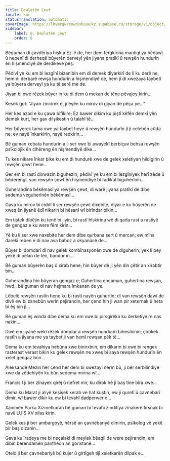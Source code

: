 ```yaml
---
title: Dewletên Çewt
locale: kmr
statusTranslation: automatic
coverImage: https://lhvmrqwrcowdvduuaukz.supabase.co/storage/v1/object/public/strapi-uploads/small_cover-tratado-de-psicologia-revolucionaria.webp-5e15e1cec4e0ebebcde5d7fc7565d8fd.webp
sidebar:
    label: 8. Dewletên Çewt
    order: 8
---
```

Bêguman di çavdêriya hişk a Ez-ê de, her dem ferqkirina mantiqî ya bêdawî û nepenî di derheqê bûyerên derveyî yên jiyana pratîkî û rewşên hundurîn ên hişmendiyê de derdikeve pêş.

Pêdivî ye ku em bi lezgînî bizanibin em di demek diyarkirî de li ku derê ne, hem di derbarê rewşa hundurîn a hişmendiyê de, hem jî di xwezaya taybetî ya bûyera derveyî ya ku tê serê me de.

Jiyan bi xwe rêzek bûyer in ku di dem û mekan de têne pêvajoy kirin...

Kesek got: "Jiyan zincîrek e, ji êşên ku mirov di giyan de pêça ye..."

Her kes azad e ku çawa bifikire; Ez bawer dikim ku piştî kêfên demkî yên demek kurt, her gav dilşikestin û talahî tê...

Her bûyerek tama xwe ya taybet heye û rewşên hundurîn jî ji celebên cûda ne; ev nayê înkarkirin, nayê redkirin...

Bê guman xebata hundurîn a li ser xwe bi awayekî berbiçav behsa rewşên psîkolojîk ên cihêreng ên hişmendiyê dike...

Tu kes nikare înkar bike ku em di hundurê xwe de gelek xeletiyan hildigirin û rewşên çewt hene...

Ger em bi rastî dixwazin biguhezin, pêdivî ye ku em bi lezgîniyek herî zêde û bêderengî, van rewşên çewt ên hişmendiyê bi radîkal biguherînin...

Guherandina bêkêmasî ya rewşên çewt, di warê jiyana pratîkî de dibe sedema veguherînên bêkêmasî...

Gava ku mirov bi ciddî li ser rewşên çewt dixebite, diyar e ku bûyerên ne xweş ên jiyanê êdî nikarin bi hêsanî wî birîndar bikin...

Em tiştek dibêjin ku tenê bi jiyîn, bi rastî hîskirina wê di qada rast a rastiyê de gengaz e ku were fêm kirin...

Yê ku li ser xwe naxebite her dem dibe qurbana şert û mercan; ew mîna darekî reben e di nav ava bahoz a okyanûsê de...

Bûyer bi domdarî di nav gelek kombînasyonên xwe de diguherin; yek li pey yekê di pêlan de tên, bandor in...

Bê guman bûyerên baş û xirab hene; hin bûyer dê ji yên din çêtir an xirabtir bin...

Guherandina hin bûyeran gengaz e; Guhertina encaman, guhertina rewşan, hwd., bê guman di nav hejmara îmkanan de ye.

Lêbelê rewşên rastîn hene ku bi rastî nayên guhertin; di van rewşên dawî de divê ew bi zanebûn werin pejirandin, her çend hin ji wan pir xeternak û heta bi êş bin jî...

Bê guman êş winda dibe dema ku em xwe bi pirsgirêka ku derketiye re nas nakin...

Divê em jiyanê wekî rêzek domdar a rewşên hundurîn bihesibînin; çîrokek rastîn a jiyana me ya taybet ji van hemî rewşan pêk tê...

Dema ku em tevahiya hebûna xwe binirxînin, em dikarin bi xwe bi rengek rasterast verast bikin ku gelek rewşên ne xweş bi saya rewşên hundurîn ên xelet gengaz bûn...

Aleksandê Mezin her çend her dem bi xwezayî nerm bû, ji ber serbilindiyê xwe da zêdehiyên ku bûn sedema mirina wî...

Francis I ji ber zînayek qirêj û nefret mir, ku dîrok hê jî baş tîne bîra xwe...

Dema ku Marat ji aliyê keşîşek xerab ve hat kuştin, ew ji quretî û çavnebarî dimir, wî bawer dikir ku ew bi tevahî dadperwer e...

Xanimên Parka Xizmetkaran bê guman bi tevahî zindîtiya zînakerê tirsnak bi navê LUIS XV xilas kirin.

Gelek kes ji ber ambargoyê, hêrsê an çavnebariyê dimirin, psîkolog vê yekê pir baş dizanin...

Gava ku îradeya me bi neçalakî di meylek bêaqil de were pejirandin, em dibin berendamên pantheon an goristanê...

Otelo ji ber çavnebariyê bû kujer û girtîgeh tijî xeletkarên dilpak e...

